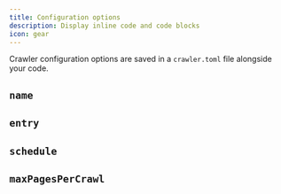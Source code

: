 ```yaml
---
title: Configuration options
description: Display inline code and code blocks
icon: gear
---
```


Crawler configuration options are saved in a `crawler.toml` file alongside your code.


## `name`

## `entry`

## `schedule`

## `maxPagesPerCrawl`
